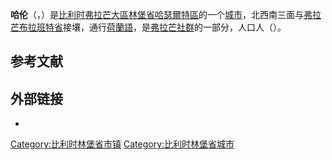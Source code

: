 {{noteTA|G1=比利时地名}}
{{Infobox Belgium municipality
|name             = 哈伦
|native_name      = Halen
|type             = {{BEL}}[[比利时城市列表|城市]]
|picture          = Sint-Pietersbandenkerk (Halen) (21764) 18-08-2019.jpg
|picture-legend   = 圣伯多禄教堂
|map              = Halen Limburg Belgium Map.svg
|map-legend       = 哈伦在[[林堡省_(比利时)|林堡省]]的位置
|arms             = Blason ville be Halen.svg
|flag             = Flag of Halen.svg
|region           = {{BE-REG-FLE}}
|community        = {{BE-NL}}
|province         = {{BE-PROV-LI}}
|arrondissement   = [[哈瑟爾特區|哈瑟爾特區]]
|nis              = 71020
|pyramid-date=
|0-19=
|20-64=
|65=
|foreigners=
|foreigners-date  =
|mayor            = Erik Van Roelen ([[基督教民主和弗拉芒|CD&V]])
|majority         = [[基督教民主和弗拉芒|CD&V]]
|postal-codes     = 3545
|telephone-area   = 013
|web              = [http://www.halen.be/ www.halen.be]
|coordinates      = {{coord|50|56|53|N|05|06|52|E|region:BE|display=inline,title}}
}}
'''哈伦'''（{{lang-nl|Halen}}，{{IPA-nl|ˈɦaːlə(n)|-|Nl-halen.ogg}}）是[[比利时|比利时]][[弗拉芒大區|弗拉芒大區]][[林堡省_(比利时)|林堡省]][[哈瑟爾特區|哈瑟爾特區]]的一个[[比利时城市列表|城市]]，北西南三面与[[弗拉芒布拉班特省|弗拉芒布拉班特省]]接壤，通行[[荷蘭語|荷蘭語]]，是[[弗拉芒社群|弗拉芒社群]]的一部分，人口{{wikidata|property|normal+|P1082}}人（{{wikidata|qualifier|P1082|P585}}）。

== 参考文献 ==
{{Reflist}}

==外部链接==
* {{Commons category-inline|Halen}}

{{比利时林堡省市镇}}
{{Authority control}}
{{DEFAULTSORT:Halen}}
[[Category:比利时林堡省市镇|Category:比利时林堡省市镇]]
[[Category:比利时林堡省城市|Category:比利时林堡省城市]]
{{LimburgBE-geo-stub}}